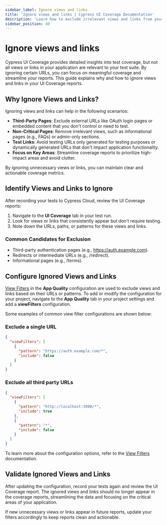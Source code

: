 ```yaml
---
sidebar_label: Ignore views and links
title: 'Ignore views and links | Cypress UI Coverage Documentation'
description: 'Learn how to exclude irrelevant views and links from your UI Coverage reports to focus on meaningful insights.'
sidebar_position: 40
---
```


# Ignore views and links

Cypress UI Coverage provides detailed insights into test coverage, but not all views or links in your application are relevant to your test suite. By ignoring certain URLs, you can focus on meaningful coverage and streamline your reports. This guide explains why and how to ignore views and links in your UI Coverage reports.

## Why Ignore Views and Links?

Ignoring views and links can help in the following scenarios:

- **Third-Party Pages**: Exclude external URLs like OAuth login pages or embedded content that you don't control or need to test.
- **Non-Critical Pages**: Remove irrelevant views, such as informational pages (e.g., FAQs) or admin-only sections.
- **Test Links**: Avoid testing URLs only generated for testing purposes or dynamically generated URLs that don't impact application functionality.
- **Focus on Key Areas**: Streamline coverage reports to prioritize high-impact areas and avoid clutter.

By ignoring unnecessary views or links, you can maintain clear and actionable coverage metrics.

## Identify Views and Links to Ignore

After recording your tests to Cypress Cloud, review the UI Coverage reports:

1. Navigate to the **UI Coverage** tab in your test run.
1. Look for views or links that consistently appear but don't require testing.
1. Note down the URLs, paths, or patterns for these views and links.

### Common Candidates for Exclusion

- Third-party authentication pages (e.g., https://auth.example.com).
- Redirects or intermediate URLs (e.g., /redirect).
- Informational pages (e.g., /terms).

## Configure Ignored Views and Links

[View Filters](/ui-coverage/configuration/viewfilters) in the **App Quality** configuration are used to exclude views and links based on their URLs or patterns. To add or modify the configuration for your project, navigate to the **App Quality** tab in your project settings and add a **viewFilters** configuration.

Some examples of common view filter configurations are shown below:

### Exclude a single URL

```json
{
  "viewFilters": [
    {
      "pattern": "https://auth.example.com/*",
      "include": false
    }
  ]
}
```

### Exclude all third party URLs

```json
{
  "viewFilters": [
    {
      "pattern": "http://localhost:3000/*",
      "include": true
    },
    {
      "pattern": "*",
      "include": false
    }
  ]
}
```

To learn more about the configuration options, refer to the [View Filters](/ui-coverage/configuration/viewfilters) documentation.

## Validate Ignored Views and Links

After updating the configuration, record your tests again and review the UI Coverage report. The ignored views and links should no longer appear in the coverage reports, streamlining the data and focusing on the critical areas of your application.

If new unnecessary views or links appear in future reports, update your filters accordingly to keep reports clean and actionable.

